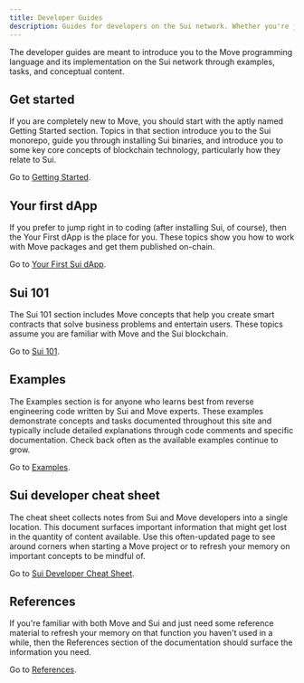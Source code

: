```yaml
---
title: Developer Guides
description: Guides for developers on the Sui network. Whether you're just learning how to create smart contracts or are a Move expert, these guides help to fast-track your Sui development. 
---
```


The developer guides are meant to introduce you to the Move programming language and its implementation on the Sui network through examples, tasks, and conceptual content.  

## Get started

If you are completely new to Move, you should start with the aptly named Getting Started section. Topics in that section introduce you to the Sui monorepo, guide you through installing Sui binaries, and introduce you to some key core concepts of blockchain technology, particularly how they relate to Sui. 

Go to [Getting Started](./developer/getting-started.mdx).

## Your first dApp

If you prefer to jump right in to coding (after installing Sui, of course), then the Your First dApp is the place for you. These topics show you how to work with Move packages and get them published on-chain. 

Go to [Your First Sui dApp](./developer/first-app.mdx).

## Sui 101

The Sui 101 section includes Move concepts that help you create smart contracts that solve business problems and entertain users. These topics assume you are familiar with Move and the Sui blockchain.

Go to [Sui 101](./developer/sui-101.mdx).

## Examples

The Examples section is for anyone who learns best from reverse engineering code written by Sui and Move experts. These examples demonstrate concepts and tasks documented throughout this site and typically include detailed explanations through code comments and specific documentation. Check back often as the available examples continue to grow.

Go to [Examples](./developer/examples.mdx).

## Sui developer cheat sheet

The cheat sheet collects notes from Sui and Move developers into a single location. This document surfaces important information that might get lost in the quantity of content available. Use this often-updated page to see around corners when starting a Move project or to refresh your memory on important concepts to be mindful of. 

Go to [Sui Developer Cheat Sheet](./developer/dev-cheat-sheet.mdx).

## References

If you're familiar with both Move and Sui and just need some reference material to refresh your memory on that function you haven't used in a while, then the References section of the documentation should surface the information you need.

Go to [References](references.mdx).
